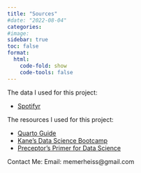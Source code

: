 ```yaml
---
title: "Sources"
#date: "2022-08-04"
categories:
#image:  
sidebar: true
toc: false
format:
  html:
    code-fold: show
    code-tools: false
---
```


The data I used for this project:

 -  [Spotifyr](https://www.rdocumentation.org/packages/spotifyr/versions/2.1.1)

The resources I used for this project:

 -  [Quarto Guide](https://quarto.org/docs/guide/)
 -  [Kane's Data Science Bootcamp](https://bootcamp.davidkane.info/)
 -  [Preceptor's Primer for Data Science](https://ppbds.github.io/primer/index.html)
 
 Contact Me:
 Email: memerheiss@gmail.com